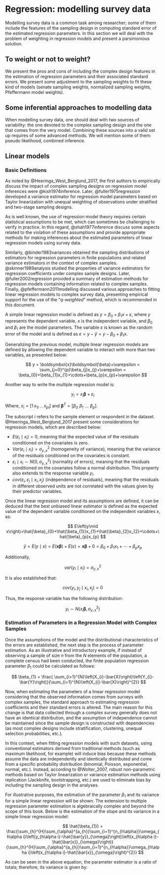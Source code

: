 # Regression: modelling survey data

Modelling survey data is a common task among researcher; some of them include the features of the sampling design in computing standard error of the estimated regression parameters. In this section we will deal with the problem of weighting in regression models and present a parsimonious solution. 

## To weight or not to weight? 

We present the pros and cons of including the complex design features in the estimation of regression parameters and their associated standard errors. We present some adjustment to the sampling weights to fit these kind of models (senate sampling weights, normalized sampling weights, Pfeffermann model weights).

## Some inferential approaches to modelling data

When modelling survey data, one should deal with two sources of variability: the one devoted to the complex sampling design and the one that comes from the very model. Combining these sources into a valid set up requires of some advanced methods. We will mention some of them: pseudo likelihood, combined inference.

## Linear models

### Basic Definitions

As noted by @Heeringa_West_Berglund_2017, the first authors to empirically discuss the impact of complex sampling designs on regression model inferences were @kish1974inference. Later, @fuller1975regression developed a variance estimator for regression model parameters based on Taylor linearization with unequal weighting of observations under stratified and two-stage sampling designs.

As is well known, the use of regression model theory requires certain statistical assumptions to be met, which can sometimes be challenging to verify in practice. In this regard, @shah1977inference discuss some aspects related to the violation of these assumptions and provide appropriate methods for making inferences about the estimated parameters of linear regression models using survey data.

Similarly, @binder1983variances obtained the sampling distributions of estimators for regression parameters in finite populations and related variance estimators in the context of complex samples. @skinner1989analysis studied the properties of variance estimators for regression coefficients under complex sample designs. Later, @fuller2002regression provided a summary of estimation methods for regression models containing information related to complex samples. Finally, @pfeffermann2011modelling discussed various approaches to fitting linear regression models to complex survey data, presenting empirical support for the use of the “*q-weighted*” method, which is recommended in this document.

A simple linear regression model is defined as $y=\beta_{0}+\beta_{1}x+\varepsilon$, where $y$ represents the dependent variable, $x$ is the independent variable, and $\beta_{0}$ and $\beta_{1}$ are the model parameters. The variable $\varepsilon$ is known as the random error of the model and is defined as $\varepsilon=y-\hat{y}=y-\beta_{0}+\beta_{1}x$.

Generalizing the previous model, multiple linear regression models are defined by allowing the dependent variable to interact with more than two variables, as presented below:

$$
y  =  \boldsymbol{x}\boldsymbol{\beta}+\varepsilon
  =  \sum_{j=0}^{p}\beta_{j}x_{j}+\varepsilon
 =  \beta_{0}+\beta_{1}x_{1}+\cdots+\beta_{p}x_{p}+\varepsilon
$$

Another way to write the multiple regression model is:

$$
y_{i}  =  x_{i}\boldsymbol{\beta}+\varepsilon_{i}
$$

Where, $x_{i}=\left[1\,x_{1i}\,\ldots\,x_{pi}\right]$ and $\boldsymbol{\beta}^{T}=\left[\beta_{0}\,\,\beta_{1}\,\,\ldots\,\,\beta_{p}\right]$.

The subscript $i$ refers to the sample element or respondent in the dataset. @Heeringa_West_Berglund_2017 present some considerations for regression models, which are described below:

-   $E\left(\varepsilon_{i}\mid x_{i}\right)=0$, meaning that the expected value of the residuals conditioned on the covariates is zero.
-   $Var\left(\varepsilon_{i}\mid x_{i}\right)=\sigma_{y,x}^{2}$ (homogeneity of variance), meaning that the variance of the residuals conditioned on the covariates is constant.
-   $\varepsilon_{i}\mid x_{i}\sim N\left(0,\,\sigma_{y,x}^{2}\right)$ (normality of errors), meaning that the residuals conditioned on the covariates follow a normal distribution. This property also extends to the response variable $y_{i}$.
-   $cov\left(\varepsilon_{i},\,\varepsilon_{j}\mid x_{i},x_{j}\right)$ (independence of residuals), meaning that the residuals in different observed units are not correlated with the values given by their predictor variables.

Once the linear regression model and its assumptions are defined, it can be deduced that the best unbiased linear estimator is defined as the expected value of the dependent variable conditioned on the independent variables $x$, as:

$$
E\left(y\mid x\right)=\hat{\beta}_{0}+\hat{\beta_{1}}x_{1}+\hat{\beta}_{2}x_{2}+\cdots+\hat{\beta}_{p}x_{p}
$$

$$
\hat{y}  =  E\left(y\mid x\right)
 =  E\left(\boldsymbol{x}\boldsymbol{\beta}\right)+E\left(\varepsilon\right)
=  \boldsymbol{x}\boldsymbol{\beta}+0
  =  \beta_{0}+\beta_{1}x_{1}+\cdots+\beta_{p}x_{p}
$$

Additionally,

$$
var\left(y_{i}\mid x_{i}\right)  =  \sigma_{y,x}^{2}
$$

It is also established that:

$$
cov\left(y_{i},y_{j}\mid x_{i},x_{j}\right)  = 0
$$

Thus, the response variable has the following distribution:

$$
y_{i}  \sim  N\left(x_{i}\boldsymbol{\beta},\sigma_{y,x}^{2}\right)
$$

### Estimation of Parameters in a Regression Model with Complex Samples

Once the assumptions of the model and the distributional characteristics of the errors are established, the next step is the process of parameter estimation. As an illustrative and introductory example, if instead of observing a sample of size $n$ from the $N$ elements of the population, a complete census had been conducted, the finite population regression parameter $\beta_{1}$ could be calculated as follows:

$$
\beta_{1}  =  \frac{ \sum_{i=1}^{N}\left(X_{i}-\bar{X}\right)\left(Y_{i}-\bar{Y}\right)}{\sum_{i=1}^{N}\left(X_{i}-\bar{X}\right)^{2}}
$$


Now, when estimating the parameters of a linear regression model considering that the observed information comes from surveys with complex samples, the standard approach to estimating regression coefficients and their standard errors is altered. The main reason for this change is that data collected through a complex survey generally does not have an identical distribution, and the assumption of independence cannot be maintained since the sample design is constructed with dependencies (as most complex designs include stratification, clustering, unequal selection probabilities, etc.).

In this context, when fitting regression models with such datasets, using conventional estimators derived from traditional methods (such as maximum likelihood, for example) will induce bias because these methods assume the data are independently and identically distributed and come from a specific probability distribution (binomial, Poisson, exponential, normal, etc.). Instead, according to @Wolter_2007, robust non-parametric methods based on Taylor linearization or variance estimation methods using replication (Jackknife, bootstrapping, etc.) are used to eliminate bias by including the sampling design in the analyses.

For illustrative purposes, the estimation of the parameter $\beta_{1}$ and its variance for a simple linear regression will be shown. The extension to multiple regression parameter estimation is algebraically complex and beyond the scope of this book. Below is the estimation of the slope and its variance in a simple linear regression model:


$$
\hat{\beta_{1}} = \frac{\sum_{h}^{H}\sum_{\alpha}^{a_{h}}\sum_{i=1}^{n_{h\alpha}}\omega_{h\alpha i}\left(y_{h\alpha i}-\hat{\bar{y}}_{\omega}\right)\left(x_{h\alpha i}-\hat{\bar{x}}_{\omega}\right)}{\sum_{h}^{H}\sum_{\alpha}^{a_{h}}\sum_{i=1}^{n_{h\alpha}}\omega_{h\alpha i}\left(x_{h\alpha i}-\hat{\bar{x}}_{\omega}\right)^{2}}
$$


As can be seen in the above equation, the parameter estimator is a ratio of totals; therefore, its variance is given by:
